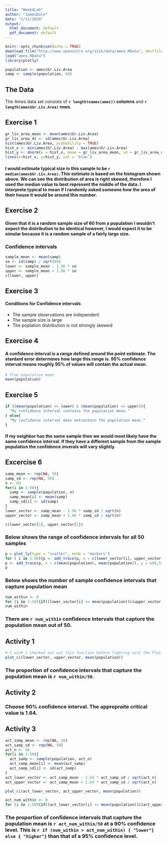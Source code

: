 ---
title: "Week4Lab"
author: "JamesDale"
date: "2/11/2020"
output:
  html_document: default
  pdf_document: default
---

```{r setup, include=FALSE}
knitr::opts_chunk$set(echo = TRUE)
download.file("http://www.openintro.org/stat/data/ames.RData", destfile = "ames.RData")
load("ames.RData")
library(plotly)
```

```{r prep}
population <- ames$Gr.Liv.Area
samp <- sample(population, 60)
```

## The Data
The Ames data set consists of __`r length(names(ames))` columns__ and __`r length(ames$Gr.Liv.Area)` rows__.

## Exercise 1
```{r ex1-1}
gr_liv_area_mean <- mean(ames$Gr.Liv.Area)
gr_liv_area_ds <- sd(ames$Gr.Liv.Area)
hist(ames$Gr.Liv.Area, probability = TRUE)
hist_x <- min(ames$Gr.Liv.Area) : max(ames$Gr.Liv.Area)
hist_y <- dnorm(x = hist_x, mean = gr_liv_area_mean, sd = gr_liv_area_ds)
lines(x=hist_x, y=hist_y, col = 'blue')
```

#### I would estimate typical size in this sample to be __`r median(ames$Gr.Liv.Area)`__. This estimate is based on the histogram shown above. We can see the distribution of area is right skewed, therefore I used the median value to best represent the middle of the data. I interprete typical to mean if I randomly asked someone how the area of their house it would be around this number. 

## Exercise 2
#### Given that it is a random sample size of 60 from a population I wouldn't expect the distribution to be identical however, I would expect it to be simular because it is a random sample of a fairly large size. 

### Confidence intervals
```{r confidence-intervals}
sample_mean <- mean(samp)
se <- sd(samp) / sqrt(60)
lower <- sample_mean - 1.96 * se
upper <- sample_mean + 1.96 * se
c(lower, upper)
```

## Exercise 3
#### __Conditions for Confidence intervals__
* The sample observations are independent
* The sample size is large
* The poplation distribution is not strongly skewed

## Exercise 4
#### A confidence interval is a range defined around the point estimate. The stardard error determines how large this range is. 95% confidence interval means roughly 95% of values will contain the actual mean.

```{r ex4-1}
# True population mean
mean(population)
```

## Exercise 5
```{r ex5-1}
if ((mean(population) >= lower) & (mean(population) <= upper)){
  "My confidence interval contains the population mean."
} else{
  "My confidence interval does notcontain the population mean."
}
```
#### If my neighbor has the same sample then we would most likely have the same confidence interval. If they have a different sample from the sample population the confidence inverals will vary slightly. 

## Excercise 6
```{r ex6-1}
samp_mean <- rep(NA, 50)
samp_sd <- rep(NA, 50)
n <- 60
for(i in 1:50){
  samp <- sample(population, n)
  samp_mean[i] <- mean(samp)
  samp_sd[i] <- sd(samp)
}
lower_vector <- samp_mean - 1.96 * samp_sd / sqrt(n) 
upper_vector <- samp_mean + 1.96 * samp_sd / sqrt(n)

c(lower_vector[1], upper_vector[1])
```


### Below shows the range of confidence intervals for all 50 samples
```{r ex6-2}
p = plot_ly(type = "scatter", mode = 'markers')
for ( i in 1:50){p <- add_trace(p, x = c(lower_vector[i], upper_vector[i]), y = c(i, i), mode = 'lines', showlegend = FALSE, line=list(color = 'black'))}
p <- add_trace(p, x = c(mean(population), mean(population)), y = c(0,51), mode = 'lines', showlegend = FALSE)
p
```

### Below shows the number of sample confidence intervals that capture population mean
```{r ex6-3}
num_within <- 0
for (i in 1:50){if((lower_vector[i] <= mean(population))&(upper_vector[i] >= mean(population))){num_within<- num_within + 1}}
num_within
```

### There are __`r num_within`__ confidence intervals that capture the population mean out of 50.

## Activity 1

```{r act1-1}
# I wish i checked out out this function before fighting with the Plotly library
plot_ci(lower_vector, upper_vector, mean(population))
```

### The proportion of confidence intervals that capture the population mean is __`r num_within/50`__.

## Activity 2 
### Choose 90% confidence interval. The appropraite critical value is 1.64. 


## Activity 3
```{r act3-1}
act_samp_mean <- rep(NA, 50)
act_samp_sd <- rep(NA, 50)
act_n <- 60
for(i in 1:50){
  act_samp <- sample(population, act_n)
  act_samp_mean[i] <- mean(act_samp)
  act_samp_sd[i] <- sd(act_samp)
}
act_lower_vector <- act_samp_mean - 1.64 * act_samp_sd / sqrt(act_n) 
act_upper_vector <- act_samp_mean + 1.64 * act_samp_sd / sqrt(act_n)

plot_ci(act_lower_vector, act_upper_vector, mean(population))

act_num_within <- 0
for (i in 1:50){if((act_lower_vector[i] <= mean(population))&(act_upper_vector[i] >= mean(population))){act_num_within<- act_num_within + 1}}
```

### The proportion of confidence intervals that capture the population mean is __`r act_num_within/50`__ at a 90% confidence level. This is __`r if (num_within > act_num_within) { "lower"} else { "higher"}`__ than that of a 95% confidence level. 

